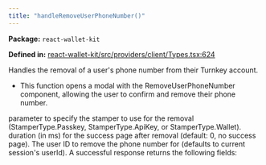 ```yaml
---
title: "handleRemoveUserPhoneNumber()"
---
```



<p><strong>Package:</strong> <code>react-wallet-kit</code></p>

<p><strong>Defined in:</strong> <a href="https://github.com/tkhq/sdk/blob/main/packages/react-wallet-kit/src/providers/client/Types.tsx#L624">react-wallet-kit/src/providers/client/Types.tsx:624</a></p>

<H3Bordered text="Overview" />

Handles the removal of a user's phone number from their Turnkey account.

<ul>
  <li>This function opens a modal with the RemoveUserPhoneNumber component, allowing the user to confirm and remove their phone number.</li>
</ul>

<H3Bordered text="Parameters" />

<ParamField body="params" type='object' required={false} path="params" >
  <Expandable title="params details">
    <NestedParam parentKey="params" childKey="stampWith" type='StamperType' required={false}>
parameter to specify the stamper to use for the removal (StamperType.Passkey, StamperType.ApiKey, or StamperType.Wallet).
</NestedParam>
    <NestedParam parentKey="params" childKey="successPageDuration" type='number' required={false}>
duration (in ms) for the success page after removal (default: 0, no success page).
</NestedParam>
    <NestedParam parentKey="params" childKey="userId" type='string' required={false}>
The user ID to remove the phone number for (defaults to current session's userId).
</NestedParam>
  </Expandable>
</ParamField>

<H3Bordered text="Response" />
A successful response returns the following fields:

<ResponseField name="returns" type="string" required={true}>
</ResponseField>
